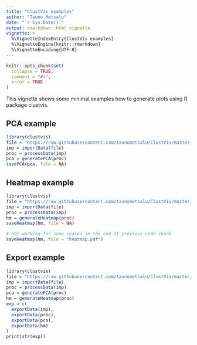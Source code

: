 ```yaml
---
title: "ClustVis examples"
author: "Tauno Metsalu"
date: "`r Sys.Date()`"
output: rmarkdown::html_vignette
vignette: >
  %\VignetteIndexEntry{ClustVis examples}
  %\VignetteEngine{knitr::rmarkdown}
  %\VignetteEncoding{UTF-8}
---
```


```r
knitr::opts_chunk$set(
  collapse = TRUE,
  comment = "#>",
  error = TRUE
)
```

This vignette shows some minimal examples how to generate plots using R package clustvis.

## PCA example

```r
library(clustvis)
file = "https://raw.githubusercontent.com/taunometsalu/ClustVis/master/datasets/nki.csv"
imp = importData(file)
proc = processData(imp)
pca = generatePCA(proc)
savePCA(pca, file = NA)
```

## Heatmap example

```r
library(clustvis)
file = "https://raw.githubusercontent.com/taunometsalu/ClustVis/master/datasets/nki.csv"
imp = importData(file)
proc = processData(imp)
hm = generateHeatmap(proc)
saveHeatmap(hm, file = NA)
```

```r
# not working for some reason in the end of previous code chunk
saveHeatmap(hm, file = "heatmap.pdf")
```

## Export example

```r
library(clustvis)
file = "https://raw.githubusercontent.com/taunometsalu/ClustVis/master/datasets/nki.csv"
imp = importData(file)
proc = processData(imp)
pca = generatePCA(proc)
hm = generateHeatmap(proc)
exp = c(
  exportData(imp),
  exportData(proc),
  exportData(pca),
  exportData(hm)
)
print(str(exp))
```
